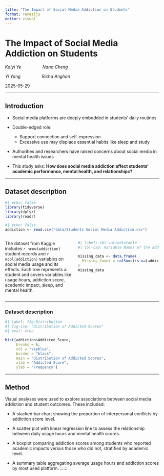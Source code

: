 ```yaml
---
title: "The Impact of Social Media Addiction on Students"
format: revealjs
editor: visual
---
```


# The Impact of Social Media Addiction on Students

*Kaiyi Ye*     *Nana Cheng*

*Yi Yang*     *Richa Anghan*

2025-05-29

------------------------------------------------------------------------

## Introduction

-   Social media platforms are deeply embedded in students’ daily routines

-   Double-edged role:

    -   Support connection and self-expression
    -   Excessive use may displace essential habits like sleep and study

-   Authorities and researchers have raised concerns about social media in mental health issues

::: fragment
-   This study asks: **How does social media addiction affect students’ academic performance, mental health, and relationships?**
:::

------------------------------------------------------------------------

## Dataset description

```r
#| echo: false
library(tidyverse)
library(dplyr)
library(readr)
```

```r
#| echo: false
addiction <- read.csv("data/Students Social Media Addiction.csv")
```

::::: columns
::: {.column width="45%"}
The dataset from Kaggle includes `r nrow(addiction)` student records and `r ncol(addiction)` variables on social media usage and its effects. Each row represents a student and covers variables like usage hours, addiction score, academic impact, sleep, and mental health.
:::

::: {.column width="55%"}
```r
#| label: tbl-variabletable
#| tbl-cap: Variable Names of the addiction Data

missing_data <- data.frame(
  Missing_Count = colSums(is.na(addiction))
)
missing_data
```
:::
:::::

------------------------------------------------------------------------

### Dataset description

```r
#| label: fig-Distribution
#| fig-cap: "Distribution of Addicted Scores"
#| eval: true

hist(addiction$Addicted_Score,
     breaks = 6,
     col = "skyblue",
     border = "black",
     main = "Distribution of Addicted Scores",
     xlab = "Addicted Score",
     ylab = "Frequency")
```

------------------------------------------------------------------------

## Method

Visual analyses were used to explore associations between social media addiction and student outcomes. These included:

-   A stacked bar chart showing the proportion of interpersonal conflicts by addiction score level.

-   A scatter plot with linear regression line to assess the relationship between daily usage hours and mental health scores.

-   A boxplot comparing addiction scores among students who reported academic impacts versus those who did not, stratified by academic level.

-   A summary table aggregating average usage hours and addiction scores by most used platform. ::::::
